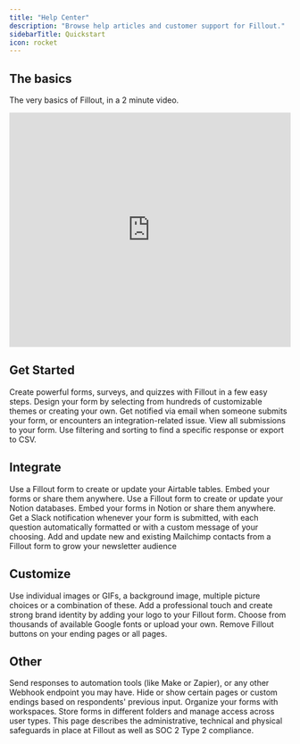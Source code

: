 ---
title: "Help Center"
description: "Browse help articles and customer support for Fillout."
sidebarTitle: Quickstart
icon: rocket
---

## The basics

The very basics of Fillout, in a 2 minute video.

<Frame>
<iframe width="100%" height="420" src="https://www.youtube.com/embed/w3lTZ4M1UPo" title="How to create engaging forms and surveys with free templates - Fillout" frameborder="0" allow="accelerometer; autoplay; clipboard-write; encrypted-media; gyroscope; picture-in-picture; web-share" referrerpolicy="strict-origin-when-cross-origin" allowfullscreen></iframe>
</Frame>

## Get Started

<CardGroup>
  <Card title="Make a Form" href="/make-a-form" icon="page" iconType="regular" color="#FFC738">
    Create powerful forms, surveys, and quizzes with Fillout in a few easy steps.
  </Card>
    <Card title="Themes" href="/themes" icon="palette" iconType="regular" color="#FFC738">
    Design your form by selecting from hundreds of customizable themes or creating your own.
  </Card>
  <Card title="Enable Email Notifications" href="/email-notifications" icon="envelope-open-text" iconType="regular" color="#FFC738" >
    Get notified via email when someone submits your form, or encounters an integration-related issue.
  </Card>
  <Card title="View Responses" href="/view-responses" icon="chart-tree-map" iconType="regular" color="#FFC738" >
  View all submissions to your form. Use filtering and sorting to find a specific response or export to CSV.
  </Card>
</CardGroup>

## Integrate

<CardGroup>
  <Card title="How to Create an Airtable Form" href="/airtable" icon="file-spreadsheet"  iconType="regular" color="#FFC738">
    Use a Fillout form to create or update your Airtable tables. Embed your forms or share them anywhere.
  </Card>
  <Card title="How to Create a Notion Form" href="/notion" icon="book"  iconType="regular" color="#FFC738">
    Use a Fillout form to create or update your Notion databases. Embed your forms in Notion or share them anywhere.
  </Card>
  <Card title="How to Connect Your Form to Slack" href="/slack" icon="slack"  iconType="regular" color="#FFC738">
    Get a Slack notification whenever your form is submitted, with each question automatically formatted or with a custom message of your choosing.
  </Card>
  <Card title="How to Connect Your Form to Mailchimp" href="/mailchimp" icon="mailchimp"  iconType="regular" color="#FFC738">
    Add and update new and existing Mailchimp contacts from a Fillout form to grow your newsletter audience
  </Card>
</CardGroup>

## Customize

<CardGroup>
    <Card title="Add Images or GIFs"  href="/image-gif" icon="image" iconType="regular" color="#FFC738">
    Use individual images or GIFs, a background image, multiple picture choices or a combination of these.
  </Card>
  <Card title="Add a Logo" icon="airbnb" href="/logo" iconType="regular" color="#FFC738">
    Add a professional touch and create strong brand identity by adding your logo to your Fillout form.
  </Card>
    <Card title="Change Fonts"  href="/form-fonts" icon="font-case" iconType="regular" color="#FFC738">
    Choose from thousands of available Google fonts or upload your own.
  </Card>
  <Card title="Remove Fillout branding" href="/remove-fillout-branding" icon="delete-right" iconType="regular" color="#FFC738">
    Remove Fillout buttons on your ending pages or all pages.
  </Card>
</CardGroup>

## Other

<CardGroup>
  <Card title="Send form submissions to a webhook" href="/webhook" icon="bolt" iconType="regular" color="#FFC738">
    Send responses to automation tools (like Make or Zapier), or any other Webhook endpoint you may have.
  </Card>
  <Card title="Page logic" href="/page-logic" icon="diagram-project" iconType="regular" color="#FFC738">
    Hide or show certain pages or custom endings based on respondents' previous input.
  </Card>
  <Card title="Workspaces" href="/workspaces" icon="folder" iconType="regular" color="#FFC738">
  Organize your forms with workspaces. Store forms in different folders and manage access across user types.
  </Card>
  <Card title="Security at Fillout" href="/security" icon="shield-halved" iconType="regular" color="#FFC738">
    This page describes the administrative, technical and physical safeguards in place at Fillout as well as SOC 2 Type 2 compliance.
  </Card>
</CardGroup>
